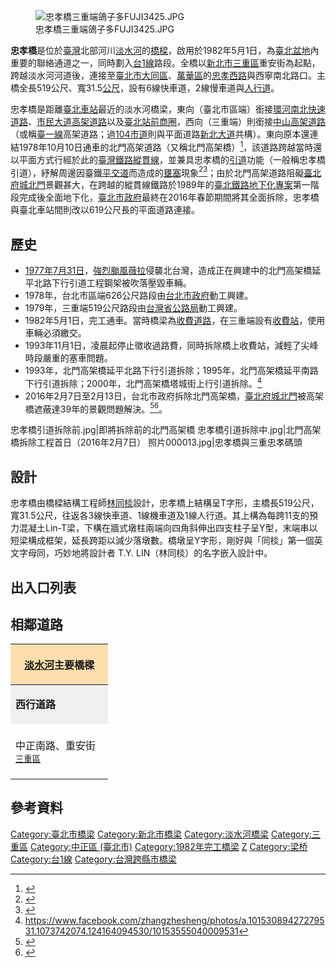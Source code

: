 {{Infobox_Bridge
|bridge_name= 忠孝橋<br><small>Zhongxiao Bridge
|image= 忠孝橋FUJI0996b.jpg
|image_size = 250px
|caption= 從淡水河臺北市區側遠望忠孝橋
|official_name= <!--略-->
|also_known_as= 忠孝大橋
|carries= [[File:TW_PHW1.svg|20px]][[台1線|台1線]]
|crosses= [[淡水河|淡水河]]
|locale= {{ROC}}<br>[[新北市|新北市]][[三重區|三重區]]<br>[[臺北市|臺北市]][[大同區_(臺北市)|大同區]]、[[萬華區|萬華區]]
|maint= [[新北市政府|新北市政府]]工務局養護工程處
|id= 
|designer= [[林同棪|林同棪]]
|design= [[預力混凝土|預力混凝土]]
|mainspan= {{convert|74.5|m|ft|0}}
|length= 主橋長度{{convert|519|m|ft|0}}<br>總長度{{convert|1038|m|ft|0}}
|width= {{convert|31.5|m|ft|0}}
|clearance= 
|below= 
|begin = 1978年
|complete = 1982年
|open= 1982年5月1日
|closed= 
|toll= 無
|traffic = 尖峰每小時車流3600輛次
|preceded = [[中興橋|中興橋]]
|followed = [[臺北大橋|臺北大橋]]
|map_cue= 
|map_image= 
|map_text= 
|map_width= 
|coordinates= {{coord|25|03|06.5|N|121|30|03.6|E|display=it}}
|lat= 
|long= 
|extra= {{Location map | Taiwan | label= | lat=25.052 | long=121.500 | position= | width= | float=center | caption=忠孝橋位置 |border=none}}
}}
[[File:忠孝橋三重端鴿子多FUJI3425.JPG|thumb]]

'''忠孝橋'''是位於[[臺灣|臺灣]]北部河川[[淡水河|淡水河]]的[[橋樑|橋樑]]，啟用於1982年5月1日，為[[臺北盆地|臺北盆地]]內重要的聯絡通道之一，同時劃入[[台1線|台1線]]路段。全橋以[[新北市|新北市]][[三重區|三重區]]重安街為起點，跨越淡水河河道後，連接至[[臺北市|臺北市]][[大同區_(臺北市)|大同區]]、[[萬華區|萬華區]]的[[忠孝西路|忠孝西路]]與西寧南北路口。主橋全長519公尺{{r|大台北縣市聯外橋梁伸縮縫維修實務之探討}}、寬31.5[[公尺|公尺]]，設有6線快車道，2線慢車道與[[人行道|人行道]]{{r|大台北縣市聯外橋梁伸縮縫維修實務之探討}}。

忠孝橋是距離[[臺北車站|臺北車站]]最近的淡水河橋梁，東向（臺北市區端）銜接[[環河南北快速道路|環河南北快速道路]]、[[市民大道高架道路|市民大道高架道路]]以及[[臺北站前商圈|臺北站前商圈]]，西向（三重端）則銜接[[新北大道#高架道路|中山高架道路]]（或稱[[台1線|臺一線]]高架道路；過[[市道104號|104市道]]{{small|（重陽路）}}則與平面道路[[新北大道|新北大道]]共構）。東向原本還連結1978年10月10日通車的北門高架道路（又稱北門高架橋）<ref>{{Cite web |url=http://nco.gov.taipei/public/Data/612617101071.ods |title=車行陸橋一覽表 - 臺北市政府工務局新建工程處 |access-date=2017-04-04 |archive-date=2017-04-04 |archive-url=https://web.archive.org/web/20170404131721/http://nco.gov.taipei/public/Data/612617101071.ods |dead-url=no }}</ref>，該道路跨越當時還以平面方式行經於此的[[臺灣鐵路|臺灣鐵路]][[縱貫線_(北段)|縱貫線]]，並兼具忠孝橋的[[引道|引道]]功能（一般稱忠孝橋引道），紓解周邊因臺鐵[[平交道|平交道]]而造成的[[壅塞|壅塞]]現象<ref>{{Cite web |url=http://cwhung.blogspot.tw/2016/02/blog-post.html |title=飛行場の測候所: 死了都要幫它正名的「北門高架橋」再會啦！ |access-date=2017-04-04 |archive-date=2018-05-15 |archive-url=https://web.archive.org/web/20180515085416/http://cwhung.blogspot.tw/2016/02/blog-post.html |dead-url=no }}</ref><ref>{{Cite web |url=http://reading.gov.taipei/ct.asp?xItem=166051857&CtNode=87680&mp=100021 |title=閱讀臺北主題網 ─ 拆除忠孝橋引道／北門再現古城風華 |access-date=2017-04-04 |archive-url=https://web.archive.org/web/20170404131018/http://reading.gov.taipei/ct.asp?xItem=166051857&CtNode=87680&mp=100021 |archive-date=2017-04-04 |dead-url=yes }}</ref>；由於北門高架道路阻礙[[臺北府城北門|臺北府城北門]]景觀甚大，在跨越的縱貫線鐵路於1989年的[[臺北鐵路地下化專案|臺北鐵路地下化專案]]第一階段完成後全面地下化，[[臺北市政府|臺北市政府]]最終在2016年春節期間將其全面拆除，忠孝橋與臺北車站間則改以619公尺長的平面道路連接。

== 歷史 ==
*[[1977年|1977年]][[7月31日|7月31日]]，[[颱風薇拉_(1977年)|強烈颱風薇拉]]侵襲北台灣，造成正在興建中的北門高架橋延平北路下行引道工程鋼架被吹落壓毀車輛。
*1978年，台北市區端626公尺路段由[[台北市政府|台北市政府]]動工興建。
*1979年，三重端519公尺路段由[[台灣省公路局|台灣省公路局]]動工興建。
*1982年5月1日，完工通車{{R|中央日報}}。當時橋梁為[[收費道路|收費道路]]，在三重端設有[[收費站|收費站]]，使用車輛必須繳交{{link-en|道路收費|Road pricing|過路費}}。
*1993年11月1日，凌晨起停止徵收過路費，同時拆除橋上收費站，減輕了尖峰時段嚴重的塞車問題。
*1993年，北門高架橋延平北路下行引道拆除；1995年，北門高架橋延平南路下行引道拆除；2000年，北門高架橋塔城街上行引道拆除。<ref>https://www.facebook.com/zhangzhesheng/photos/a.10153089427279531.1073742074.124164094530/10153555040009531</ref>{{better source}}
*2016年2月7日至2月13日，台北市政府拆除北門高架橋，[[臺北府城北門|臺北府城北門]]被高架橋遮蔽達39年的景觀問題解決。<ref>{{Cite web |url=http://news.ltn.com.tw/news/politics/breakingnews/1591186 |title=忠孝橋引橋拆除 柯文哲：8天一定要拆完 |date=2016年2月1日 |publisher=自由時報 |language=zh-tw |access-date=2016年2月7日 |archive-date=2018年11月30日 |archive-url=https://web.archive.org/web/20181130192134/http://news.ltn.com.tw/news/politics/breakingnews/1591186 |dead-url=no }}</ref><ref>{{Cite web |url= http://news.ltn.com.tw/news/life/breakingnews/1597733 |title= 忠孝橋引橋走入歷史 凌晨四時正式拆除 |date= 2016年2月7日 |publisher= 自由時報 |language= zh-tw |access-date= 2016年2月7日 |archive-date= 2018年12月12日 |archive-url= https://web.archive.org/web/20181212032440/http://news.ltn.com.tw/news/life/breakingnews/1597733 |dead-url= no }}</ref>。

<gallery>
忠孝橋引道拆除前.jpg|即將拆除前的北門高架橋
忠孝橋引道拆除中.jpg|北門高架橋拆除工程首日（2016年2月7日）
照片000013.jpg|忠孝橋與三重忠孝碼頭
</gallery>

== 設計 ==
忠孝橋由橋樑結構工程師[[林同棪|林同棪]]設計，忠孝橋上結構呈T字形{{r|廖耀宇}}，主橋長519公尺，寬31.5公尺，往返各3線快車道、1線機車道及1線人行道。其上構為每跨11支的預力混凝土Lin-T梁，下構在牆式墩柱兩端向四角斜伸出四支柱子呈Y型，末端串以短梁構成框架，延長跨距以減少落墩數。橋墩呈Y字形，剛好與「同棪」第一個英文字母同，巧妙地將設計者 T.Y. LIN（林同棪）的名字嵌入設計中{{r|廖耀宇}}。

==出入口列表==
{{台灣公路表頭|d||忠孝橋}}
{{台灣公路設施|brh|↑主線接續'''[[忠孝西路_(臺北市)|忠孝西路]]'''}}
{{台灣公路匝道||[[忠孝西路端|忠孝西路端]]|匝道||[[忠孝西路_(臺北市)|忠孝西路]]、[[File:TW_PHW3.svg|20px]][[中華路_(台北市)|中華路]]|[[中正區_(台北市)|中正區]]、[[台北車站|台北車站]]|{{Fontcolor|gray|橋樑起點}}|{{Fontcolor|gray|橋梁終點}}}}
{{台灣公路快速道路出口||環河北路|匝道||[[環河快速道路|環河快速道路]]、[[市民大道|市民大道]]||南京西路 士林 北投 [[File:TWHW1.svg|23px]]高速公路<small>　南</small><br>市民大道 萬華 新店 [[File:TWHW3.svg|23px]]高速公路|{{Fontcolor|gray|（僅南入北出）}}}}
{{台灣公路匝道||[[中正南路交流道|中正南路]]|匝道||重安街、中正南路|[[三重區|三重區]]|三重市區<br>{{Fontcolor|gray|橋樑終點}}|{{Fontcolor|gray|（僅南出北入）}}<br>{{Fontcolor|gray|橋樑起點}}}}
{{台灣公路設施|brh|↓主線接續'''[[新北大道#高架道路|中山高架道路]]（[[台1線|臺一線]]高架道路）'''}}
{{End}}

== 相鄰道路 ==
{|  class="toccolours" border="1" cellpadding="4" style="margin: 0 auto; border-collapse: collapse; text-align: center; white-space:nowrap;"
|-  
! colspan="3" style="background: #ffdead;" | '''[[淡水河|淡水河]]主要橋樑'''
|-
| style="background: #efefef;" | '''西行道路'''
| colspan="1" style= "background: #efefef;"    |'''[[淡水河|淡水河]]'''
| style="background: #efefef;" | '''東行道路'''
|-
| style="width:140px; height:88px;" | 中正南路、重安街<br /><small>[[三重區|三重區]]</small>
| style="width:200px; height:75px;" | '''忠孝橋'''<br /><small>''往''</small><br /><small>''←[[新北市|新北市]]　　　　[[台北市|台北市]]→''</small>
| style="width:140px; height:75px;" | [[忠孝西路|忠孝西路]]二段與西寧南北路口<br /><small>[[大同區_(臺北市)|大同區]]、[[萬華區|萬華區]]</small>
{| border="0"
|}
|}

==參考資料==
{{Commonscat|Zhongxiao Bridge}}
{{reflist|refs=
<ref name="大台北縣市聯外橋梁伸縮縫維修實務之探討">{{cite web|language=zh-tw|url=http://www.thb.gov.tw/tm/Menus/Menu09/main0901/download/921/32/3209-1.pdf|title=〈大台北縣市聯外橋梁伸縮縫維修實務之探討〉|author=王韻瑾|publisher=交通部公路總局|date=2006-03|accessdate=2013-10-02|archive-date=2013-10-05|archive-url=https://web.archive.org/web/20131005011026/http://www.thb.gov.tw/tm/Menus/Menu09/main0901/download/921/32/3209-1.pdf|dead-url=yes}}</ref>
<ref name="廖耀宇">{{cite web|language=zh-tw|url=http://www.tpce.org.tw/tpce/h5/%E6%8A%80%E5%B8%AB%E6%9C%9F%E5%88%8A(%E7%AC%AC61%E6%9C%9F%E8%B5%B7)/%E7%AC%AC61%E6%9C%9F/61-15.pdf|title=〈河濱漫步看橋樑〉|author=廖耀宇|publisher=技師期刊|date=2012年10月|accessdate=2014-05-27|archive-date=2014-05-21|archive-url=https://web.archive.org/web/20140521143356/http://www.tpce.org.tw/tpce/h5/%E6%8A%80%E5%B8%AB%E6%9C%9F%E5%88%8A(%E7%AC%AC61%E6%9C%9F%E8%B5%B7)/%E7%AC%AC61%E6%9C%9F/61-15.pdf|dead-url=yes}}</ref>
<ref name="中央日報">{{cite news|author=本報訊|title=〈施工五年耗資十億 忠孝大橋今日通車〉|newspaper=《中央日報》|date=1982-05-01}}</ref>
}}

{{臺北公路網}}
{{淡水河流域橋樑}}
{{台北市快速道路}}

[[Category:臺北市橋梁|Category:臺北市橋梁]]
[[Category:新北市橋梁|Category:新北市橋梁]]
[[Category:淡水河橋梁|Category:淡水河橋梁]]
[[Category:三重區|Category:三重區]]
[[Category:中正區_(臺北市)|Category:中正區 (臺北市)]]
[[Category:1982年完工橋梁|Category:1982年完工橋梁]]
[[Category:台灣公路橋|Z]]
[[Category:梁桥|Category:梁桥]]
[[Category:台1線|Category:台1線]]
[[Category:台灣跨縣市橋梁|Category:台灣跨縣市橋梁]]